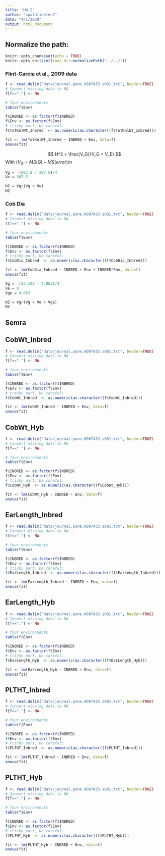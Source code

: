 ```yaml
---
title: "HW_2"
author: "spalalidelen2"
date: "4/1/2020"
output: html_document
---
```




## Normalize the path:

```r
knitr::opts_chunk$set(echo = TRUE) 
knitr::opts_knit$set(root.dir=normalizePath('../../')) 
```



### Flint-Garcia et al., 2009 data

```r
f <- read.delim("data/journal.pone.0007433.s001.txt", header=TRUE)
# Convert missing data to NA
f[f=="."] <- NA

# four environments
table(f$Env)

f$INBRED <- as.factor(f$INBRED)
f$Env <- as.factor(f$Env)
# tricky part, be careful:
f$TotKnlWt_Inbred  <- as.numeric(as.character((f$TotKnlWt_Inbred)))

fit <- lm(TotKnlWt_Inbred ~ INBRED + Env, data=f)
anova(fit)
```

$$
H^2 = \frac{V_G}{V_G + V_E}
$$
With $(V_G =  MS(G) - MS(error)/n$ 

```r
Vg =  (603.8 - 307.5)/4
Ve = 307.5

H2 = Vg/(Vg + Ve)
H2
```

### Cob Dia
```r
f <- read.delim("data/journal.pone.0007433.s001.txt", header=TRUE)
# Convert missing data to NA
f[f=="."] <- NA

# four environments
table(f$Env)

f$INBRED <- as.factor(f$INBRED)
f$Env <- as.factor(f$Env)
# tricky part, be careful:
f$CobDia_Inbred  <- as.numeric(as.character((f$CobDia_Inbred)))

fit <- lm(CobDia_Inbred ~ INBRED + Env + INBRED*Env, data=f)
anova(fit)
```
```r
Vg =  (22.108 - 4.063)/4
Ve = 0
Vge = 4.063

H2 = Vg/(Vg + Ve + Vge)
H2
```



## Semra

## CobWt_Inbred
```r
f <- read.delim("data/journal.pone.0007433.s001.txt", header=TRUE)
# Convert missing data to NA
f[f=="."] <- NA

# four environments
table(f$Env)

f$INBRED <- as.factor(f$INBRED)
f$Env <- as.factor(f$Env)
# tricky part, be careful:
f$CobWt_Inbred  <- as.numeric(as.character((f$CobWt_Inbred)))

fit <- lm(CobWt_Inbred ~ INBRED + Env, data=f)
anova(fit)
```


## CobWt_Hyb
```r
f <- read.delim("data/journal.pone.0007433.s001.txt", header=TRUE)
# Convert missing data to NA
f[f=="."] <- NA

# four environments
table(f$Env)

f$INBRED <- as.factor(f$INBRED)
f$Env <- as.factor(f$Env)
# tricky part, be careful:
f$CobWt_Hyb  <- as.numeric(as.character((f$CobWt_Hyb)))

fit <- lm(CobWt_Hyb ~ INBRED + Env, data=f)
anova(fit)
```


## EarLength_Inbred 
```r
f <- read.delim("data/journal.pone.0007433.s001.txt", header=TRUE)
# Convert missing data to NA
f[f=="."] <- NA

# four environments
table(f$Env)

f$INBRED <- as.factor(f$INBRED)
f$Env <- as.factor(f$Env)
# tricky part, be careful:
f$EarLength_Inbred  <- as.numeric(as.character((f$EarLength_Inbred)))

fit <- lm(EarLength_Inbred ~ INBRED + Env, data=f)
anova(fit)
```





## EarLength_Hyb 
```r
f <- read.delim("data/journal.pone.0007433.s001.txt", header=TRUE)
# Convert missing data to NA
f[f=="."] <- NA

# four environments
table(f$Env)

f$INBRED <- as.factor(f$INBRED)
f$Env <- as.factor(f$Env)
# tricky part, be careful:
f$EarLength_Hyb  <- as.numeric(as.character((f$EarLength_Hyb)))

fit <- lm(EarLength_Hyb ~ INBRED + Env, data=f)
anova(fit)
```






## PLTHT_Inbred
```r
f <- read.delim("data/journal.pone.0007433.s001.txt", header=TRUE)
# Convert missing data to NA
f[f=="."] <- NA

# four environments
table(f$Env)

f$INBRED <- as.factor(f$INBRED)
f$Env <- as.factor(f$Env)
# tricky part, be careful:
f$PLTHT_Inbred  <- as.numeric(as.character((f$PLTHT_Inbred)))

fit <- lm(PLTHT_Inbred ~ INBRED + Env, data=f)
anova(fit)
```





## PLTHT_Hyb
```r
f <- read.delim("data/journal.pone.0007433.s001.txt", header=TRUE)
# Convert missing data to NA
f[f=="."] <- NA

# four environments
table(f$Env)

f$INBRED <- as.factor(f$INBRED)
f$Env <- as.factor(f$Env)
# tricky part, be careful:
f$PLTHT_Hyb  <- as.numeric(as.character((f$PLTHT_Hyb)))

fit <- lm(PLTHT_Hyb ~ INBRED + Env, data=f)
anova(fit)
```